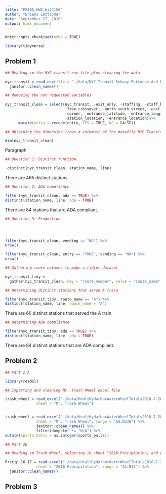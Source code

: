 ```yaml
---
title: "P8105_HW2_bjl2150"
author: "Briana Lettsome"
date: "September 27, 2018"
output: html_document
---
```


```r
knitr::opts_chunk$set(echo = TRUE)

library(tidyverse)
```

## Problem 1

```r
## Reading in the NYC transit csv file plus cleaning the data

nyc_transit = read_csv(file = "./data/NYC_Transit_Subway_Entrance_And_Exit_Data.csv") %>%
  janitor::clean_names()

## Removing the not requested variables
  
nyc_transit_clean = select(nyc_transit, -exit_only, -staffing, -staff_hours, -ada_notes, 
                           -free_crossover, -north_south_street, -east_west_street, 
                           -corner, -entrance_latitude, -entrance_longitude, 
                           -station_location, -entrance_location)%>%
      mutate(entry = recode(entry, YES = TRUE, NO = FALSE))

## Obtaining the dimension (rows X columns) of the datafile NYC_Transit_clean

dim(nyc_transit_clean)
```
Paragraph

```r
## Question 1: Distinct function

 distinct(nyc_transit_clean, station_name, line)
```
 
There are 465 distinct stations.

```r
## Question 2: ADA compliance

filter(nyc_transit_clean, ada == TRUE) %>%
distinct(station_name, line, ada = TRUE)
```
There are 84 stations that are ADA compliant.

```r
## Question 3: Proportion




filter(nyc_transit_clean, vending == "NO") %>%
nrow()

filter(nyc_transit_clean, entry == "TRUE", vending == "NO") %>%
nrow()
```

```r
## Gathering route columns to make a tidier dataset

nyc_transit_tidy =
  gather(nyc_transit_clean, key = "route_number", value = "route_name", route1:route11) 

## Determining distinct stations that serve A train

filter(nyc_transit_tidy, route_name == "A") %>%
distinct(station_name, line, route_name = "A")
```

There are 60 distinct stations that served the A train.

```r
## Determining ADA compliance

filter(nyc_transit_tidy, ada == TRUE) %>%
distinct(station_name, line, ada = TRUE)
```
There are 84 distinct stations that are ADA compliant.


## Problem 2


```r
## Part 2 A

library(readxl)

## Importing and cleaning Mr. Trash Wheel excel file

trash_wheel = read_excel("./data/HealthyHarborWaterWheelTotals2018-7-28.xlsx", 
              sheet = "Mr. Trash Wheel")


trash_wheel = read_excel("./data/HealthyHarborWaterWheelTotals2018-7-28.xlsx", 
              sheet = "Mr. Trash Wheel", range = "A2:N336") %>% 
              janitor::clean_names() %>% 
              filter(dumpster != "N/A") %>% 
mutate(sports_balls = as.integer(sports_balls)) 
```

```r
## Part 2B

## Reading in Trash Wheel, selecting in sheet "2016 Precipiation, and cleaning"

Precip_16_17 = read_excel("./data/HealthyHarborWaterWheelTotals2018-7-28.xlsx", 
              sheet = "2016 Precipitation", range = "A2:B14") %>%
  janitor::clean_names()
 ```

## Problem 3
